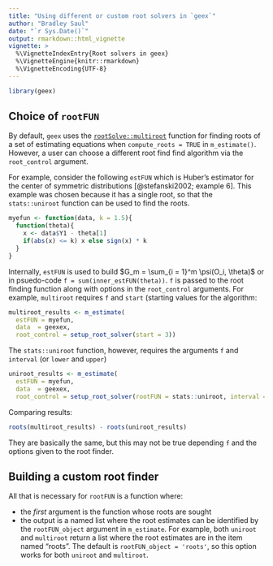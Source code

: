 ```yaml
---
title: "Using different or custom root solvers in `geex`"
author: "Bradley Saul"
date: "`r Sys.Date()`"
output: rmarkdown::html_vignette
vignette: >
  %\VignetteIndexEntry{Root solvers in geex}
  %\VignetteEngine{knitr::rmarkdown}
  %\VignetteEncoding{UTF-8}
---
```


```r
library(geex)
```

## Choice of `rootFUN`

By default, `geex` uses the [`rootSolve::multiroot`](https://cran.r-project.org/web/packages/rootSolve/rootSolve.pdf) function for finding roots of a set of estimating equations when `compute_roots = TRUE` in `m_estimate()`. However, a user can choose a different root find find algorithm via the `root_control` argument.

For example, consider the following `estFUN` which is Huber's estimator for the center of symmetric distributions [@stefanski2002; example 6]. This example was chosen because it has a single root, so that the `stats::uniroot` function can be used to find the roots.
```r
myefun <- function(data, k = 1.5){
  function(theta){
    x <- data$Y1 - theta[1]
    if(abs(x) <= k) x else sign(x) * k
  }
}
```

Internally, `estFUN` is used to build $G_m = \sum_{i = 1}^m  \psi(O_i, \theta)$ or in psuedo-code `f = sum(inner_estFUN(theta))`. `f` is passed to the root finding function along with options in the `root_control` arguments. For example,  `multiroot` requires `f` and `start` (starting values for the algorithm: 

```r
multiroot_results <- m_estimate(
  estFUN = myefun, 
  data  = geexex,
  root_control = setup_root_solver(start = 3))
```

The `stats::uniroot` function, however, requires the arguments `f` and `interval` (or `lower` and `upper`)

```r
uniroot_results <- m_estimate(
  estFUN = myefun, 
  data  = geexex,
  root_control = setup_root_solver(rootFUN = stats::uniroot, interval = c(0, 10)))
```

Comparing results:

```r
roots(multiroot_results) - roots(uniroot_results)
```

They are basically the same, but this may not be true depending `f` and the options given to the root finder.


## Building a custom root finder

All that is necessary for `rootFUN` is a function where:

* the *first* argument is the function whose roots are sought
* the output is a named list where the root estimates can be identified by the `rootFUN_object` argument in `m_estimate`. For example, both `uniroot` and `multiroot` return a list where the root estimates are in the item named "roots". The default is `rootFUN_object = 'roots'`, so this option works for both `uniroot` and `multiroot`. 
